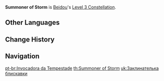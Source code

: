 {{Constellation Infobox
|image       = Constellation Summoner of Storm.png
|description = Increases the Level of [[Tidecaller]] by 3.<br />Maximum upgrade level is 15.
|level       = 3
|character   = Beidou
|utility1    = Talent Level Increase
|utility2    = Elemental Skill Level Increase
}}
'''Summoner of Storm''' is [[Beidou]]'s [[Level 3 Constellation]].
<!--
==Gameplay Notes==
-->

==Other Languages==
{{Other Languages
|en      = Summoner of Storm
|zhs     = 潮奔蓦引电
|zhs_rm  = Cháo Bēn Mò Yǐn Diàn
|zht     = 潮奔驀引電
|zht_rm  = Cháo Bēn Mò Yǐn Diàn
|zh_tl   = 
|ja      = 雷引きの潮
|ja_rm   = Kaminari Hiki no Shio
|ja_tl   = Thunder-Pulling Tide
|ko      = 조류발전
|ko_rm   = Joryubaljeon
|ko_tl   = Tidal Current Power Generation
|es      = Invocadora de la tormenta
|es_tl   = Invoker of the Storm
|fr      = Invocateur de tonnerre
|fr_tl   = Summoner of Thunder
|ru      = Призыв бури
|ru_tl   = Summon of Storm
|th      = Summoner of Storm
|vi      = Thủy Triều Dẫn Điện
|vi_tl   = Conductive Tide
|de      = Spontane Induktion
|de_tl   = Spontaneous Induction
|id      = Summoner of Storm
|pt      = Invocadora da Tempestade
|pt_tl   = Invoker of the Storm
}}

==Change History==
{{Change History|1.0}}

==Navigation==
{{Talent Navbox|Beidou}}

[[pt-br:Invocadora da Tempestade]]
[[th:Summoner of Storm]]
[[uk:Заклинателька блискавки]]